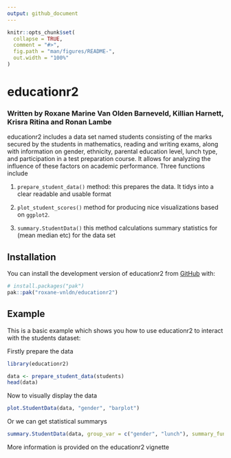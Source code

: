 ```yaml
---
output: github_document
---
```


<!-- README.md is generated from README.Rmd. Please edit that file -->

```r
knitr::opts_chunk$set(
  collapse = TRUE,
  comment = "#>",
  fig.path = "man/figures/README-",
  out.width = "100%"
)
```

# educationr2
### Written by Roxane Marine Van Olden Barneveld, Killian Harnett, Krisra Ritina and Ronan Lambe

<!-- badges: start -->
<!-- badges: end -->

educationr2 includes a data set named students consisting of the marks secured by the students in mathematics, reading and writing exams, along with information on gender, ethnicity, parental education level, lunch type, and participation in a test preparation course. It allows for analyzing the influence of these factors on academic performance. Three functions include

  1. `prepare_student_data()` method: this prepares the data. It tidys into a clear readable and usable format
  
  2. `plot_student_scores()` method for producing nice visualizations based on `ggplot2`.
  
  3. `summary.StudentData()` this method calculations summary statistics for (mean median etc) for the data set 



## Installation

You can install the development version of educationr2 from [GitHub](https://github.com/) with:

``` r
# install.packages("pak")
pak::pak("roxane-vnldn/educationr2")
```

## Example

This is a basic example which shows you how to use educationr2 to interact with the students dataset:

Firstly prepare the data 
```r
library(educationr2)

data <- prepare_student_data(students)
head(data)
```

Now to visually display the data
```r

plot.StudentData(data, "gender", "barplot")
```

Or we can get statistical summarys 

```r

summary.StudentData(data, group_var = c("gender", "lunch"), summary_func = median)

```

More information is provided on the educationr2 vignette
